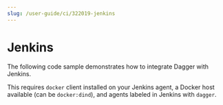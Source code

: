 ```yaml
---
slug: /user-guide/ci/322019-jenkins
---
```


# Jenkins

The following code sample demonstrates how to integrate Dagger with Jenkins.

This requires `docker` client installed on your Jenkins agent, a Docker host available (can be `docker:dind`), and agents labeled in Jenkins with `dagger`.

```groovy title="Jenkinsfile" file=./snippets/Jenkinsfile
```
